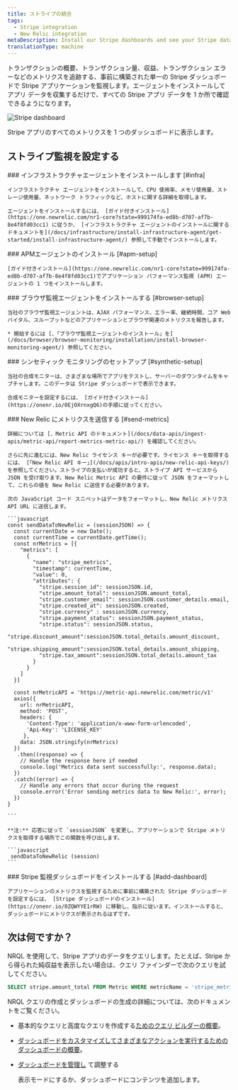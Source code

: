 ```yaml
---
title: ストライプの統合
tags:
  - Stripe integration
  - New Relic integration
metaDescription: Install our Stripe dashboards and see your Stripe data in New Relic.
translationType: machine
---
```



トランザクションの概要、トランザクション量、収益、トランザクション エラーなどのメトリクスを追跡する、事前に構築された単一の Stripe ダッシュボードで Stripe アプリケーションを監視します。エージェントをインストールしてアプリ データを収集するだけで、すべての Stripe アプリ データを 1 か所で確認できるようになります。

<img
  title="Stripe"
  alt="Stripe dashboard"
  src={infrastructureStripeDashboard}
/>

<figcaption>
  Stripe アプリのすべてのメトリクスを 1 つのダッシュボードに表示します。
</figcaption>

## ストライプ監視を設定する

<Steps>
  <Step>
    ### インフラストラクチャエージェントをインストールします [#infra]

    インフラストラクチャ エージェントをインストールして、CPU 使用率、メモリ使用量、ストレージ使用量、ネットワーク トラフィックなど、ホストに関する詳細を取得します。

    エージェントをインストールするには、 [ガイド付きインストール](https://one.newrelic.com/nr1-core?state=999174fa-ed8b-d707-af7b-8e4f8fd03cc1) に従うか、 [インフラストラクチャ エージェントのインストールに関するドキュメントを](/docs/infrastructure/install-infrastructure-agent/get-started/install-infrastructure-agent/) 参照して手動でインストールします。
  </Step>

  <Step>
    ### APMエージェントのインストール [#apm-setup]

    [ガイド付きインストール](https://one.newrelic.com/nr1-core?state=999174fa-ed8b-d707-af7b-8e4f8fd03cc1)でアプリケーション パフォーマンス監視 (APM) エージェントの 1 つをインストールします。
  </Step>

  <Step>
    ### ブラウザ監視エージェントをインストールする [#browser-setup]

    当社のブラウザ監視エージェントは、AJAX パフォーマンス、エラー率、継続時間、コア Web バイタル、スループットなどのアプリケーションとブラウザ関連のメトリクスを報告します。

    * 開始するには [、「ブラウザ監視エージェントのインストール」を](/docs/browser/browser-monitoring/installation/install-browser-monitoring-agent/) 参照してください。
  </Step>

  <Step>
    ### シンセティック モニタリングのセットアップ [#synthetic-setup]

    当社の合成モニターは、さまざまな場所でアプリをテストし、サーバーのダウンタイムをキャプチャします。このデータは Stripe ダッシュボードで表示できます。

    合成モニターを設定するには、 [ガイド付きインストール](https://onenr.io/0EjOXrnxgQ6)の手順に従ってください。
  </Step>

  <Step>
    ### New Relic にメトリクスを送信する [#send-metrics]

    詳細については [、Metric API のドキュメント](/docs/data-apis/ingest-apis/metric-api/report-metrics-metric-api/) を確認してください。

    さらに先に進むには、New Relic ライセンス キーが必要です。ライセンス キーを取得するには、 [「New Relic API キー」](/docs/apis/intro-apis/new-relic-api-keys/) を参照してください。ストライプの支払いが成功すると、ストライプ API サービスから JSON を受け取ります。New Relic Metric API の要件に従って JSON をフォーマットして、これらの値を New Relic に送信する必要があります。

    次の JavaScript コード スニペットはデータをフォーマットし、New Relic メトリクス API URL に送信します。

    ```javascript
    const sendDataToNewRelic = (sessionJSON) => {
      const currentDate = new Date();
      const currentTime = currentDate.getTime();
      const nrMetrics = [{
        "metrics": [
          {
            "name": "stripe_metrics",
            "timestamp": currentTime,
            "value": 0,
            "attributes": {
              "stripe.session_id": sessionJSON.id,
              "stripe.amount_total": sessionJSON.amount_total,
              "stripe.customer_email": sessionJSON.customer_details.email,
              "stripe.created_at": sessionJSON.created,
              "stripe.currency" : sessionJSON.currency,
              "stripe.payment_status": sessionJSON.payment_status,
              "stripe.status": sessionJSON.status,
              "stripe.discount_amount":sessionJSON.total_details.amount_discount,
              "stripe.shipping_amount":sessionJSON.total_details.amount_shipping,
              "stripe.tax_amount":sessionJSON.total_details.amount_tax
            }
          }
        ]
      }]

      const nrMetricAPI = 'https://metric-api.newrelic.com/metric/v1'
      axios({
        url: nrMetricAPI,
        method: 'POST',
        headers: {
          'Content-Type': 'application/x-www-form-urlencoded',
          'Api-Key': 'LICENSE_KEY'
         },
        data: JSON.stringify(nrMetrics)
      })
       .then((response) => {
        // Handle the response here if needed
        console.log('Metrics data sent successfully:', response.data);
      })
      .catch((error) => {
        // Handle any errors that occur during the request
        console.error('Error sending metrics data to New Relic:', error);
      })
    }

    ```

    **注:** 応答に従って `sessionJSON` を変更し、アプリケーションで Stripe メトリクスを取得する場所でこの関数を呼び出します。

    ```javascript
     sendDataToNewRelic (session)
    ```
  </Step>

  <Step>
    ### Stripe 監視ダッシュボードをインストールする [#add-dashboard]

    アプリケーションのメトリクスを監視するために事前に構築された Stripe ダッシュボードを設定するには、 [Stripe ダッシュボードのインストール](https://onenr.io/0ZQWYYE1rRW) に移動し、指示に従います。インストールすると、ダッシュボードにメトリクスが表示されるはずです。
  </Step>
</Steps>

## 次は何ですか？

NRQL を使用して、Stripe アプリのデータをクエリします。たとえば、Stripe から得られた純収益を表示したい場合は、クエリ ファインダーで次のクエリを試してください。

```sql
SELECT stripe.amount_total FROM Metric WHERE metricName = 'stripe_metrics'
```

NRQL クエリの作成とダッシュボードの生成の詳細については、次のドキュメントをご覧ください。

* 基本的なクエリと高度なクエリを作成する[ためのクエリ ビルダーの概要](/docs/query-your-data/explore-query-data/query-builder/introduction-query-builder)。

* [ダッシュボードをカスタマイズしてさまざまなアクションを実行するためのダッシュボードの概要](/docs/query-your-data/explore-query-data/dashboards/introduction-dashboards)。

* [ダッシュボードを管理し](/docs/query-your-data/explore-query-data/dashboards/manage-your-dashboard) て調整する

  <InlinePopover type="dashboards"/>

  表示モードにするか、ダッシュボードにコンテンツを追加します。
